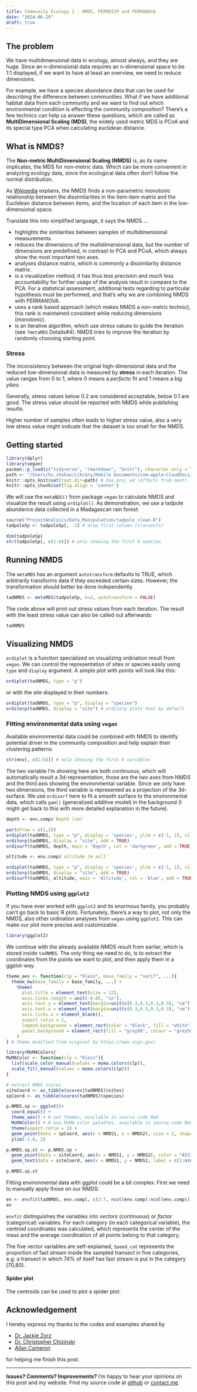 ```yaml
---
title: Community Ecology 1 - NMDS, PERMDISP and PERMANOVA
date: "2024-06-29"
draft: true
---
```


<!-- This post arranges and summarises the practical part "betapart" and "community metrics" from the course _Community Ecology_. -->

## The problem

We have multidimensional data in ecology, almost always, and they are huge. Since an n-dimensional data requires an n-dimensional space to be 1:1 displayed, if we want to have at least an overview, we need to reduce dimensions. 

For example, we have a species abundance data that can be used for describing the difference between communities. What if we have additional habitat data from each community and we want to find out which environmental condition is effecting the community composition? There's a few technics can help us answer these questions, which are called as **MultiDimensional Scaling (MDS)**, the widely used metric MDS is PCoA and its special type PCA when calculating euclidean distance.

## What is NMDS?

The **Non-metric MultiDimensional Scaling (NMDS)** is, as its name implicates, the MDS for non-metric data. Which can be more convenient in analyzing ecology data, since the ecological data often don't follow the normal distribution. 

As [Wikipedia](https://en.wikipedia.org/wiki/Multidimensional_scaling#:~:text=of%20the%20dissimilarities.-,Non%2Dmetric%20multidimensional%20scaling%20(NMDS)) explains, the NMDS finds a non-parametric monotonic relationship between the dissimilarities in the item-item matrix and the Euclidean distance between items, and the location of each item in the low-dimensional space.

Translate this into simplified language, it says the NMDS ...

-   highlights the similarities between samples of multidimensional measurements.
-   reduces the dimensions of the multidimensional data, but the number of dimensions are predefined, in contrast to PCA and PCoA, which always show the most important two axes.
-   analyses distance matrix, which is commonly a dissimilarity distance matrix.
-   is a visualization method, it has thus less precision and much less accountability for further usage of the analysis result in compare to the PCA. For a statistical assessment, additional tests regarding to particular hypothesis must be performed, and that's why we are combining NMDS with PERMANOVA.
-   uses a rank based approach (which makes NMDS a non-metric technic), this rank is maintained consistent while reducing dimensions (monotonic).
-   is an iterative algorithm, which use stress values to guide the iteration (see `?metaMDS` Details#4). NMDS tries to improve the iteration by randomly choosing starting point.

### Stress

The inconsistency between the original high-dimensional data and the reduced low-dimensional data is measured by **stress** in each iteration. The value ranges from 0 to 1, where 0 means a _perfecto_ fit and 1 means a _big yikes_.

Generally, stress values below 0.2 are considered acceptable, below 0.1 are good. The stress value should be reported with NMDS while publishing results.

Higher number of samples often leads to higher stress value, also a very low stress value might indicate that the dataset is too small for the NMDS.

## Getting started

```r
library(dplyr)
library(vegan)
pacman::p_load(c("tidyverse", "rmarkdown", "knitr"), character.only = TRUE)
path <- "/Users/hu_zhehao/Library/Mobile Documents/com~apple~CloudDocs/Files/Obsidian/Cafe AgX HQ 2.0/004 Notes/M.Sc. Biology/Community Ecology"
knitr::opts_knit$set(root.dir=path) # Use proj wd (effects from next)
knitr::opts_chunk$set(fig.align = 'center')
```

We will use the `metaNDS()` from package `vegan` to calculate NMDS and visualize the result using `ordiplot()`. As demonstration, we use a tadpole abundance data collected in a Madagascan rain forest:

```r
source("ProjectAnalysis/Data_Manipulation/tadpole_clean.R")
tadpoleSp <- tadpoleSp[, -1] # drop first column (transects)
```

```r
dim(tadpoleSp)
str(tadpoleSp[, c(1:6)]) # only showing the first 6 species
```

## Running NMDS

The `metaMDS` has an argument `autotransform` defaults to TRUE, which arbitrarily transforms data if they exceeded certain sizes. However, the transformation should better be done independently.

```r
tadNMDS <- metaMDS(tadpoleSp, k=2, autotransform = FALSE)
```

The code above will print out stress values from each iteration. The result with the least stress value can also be called out afterwards:

```r
tadNMDS
```

## Visualizing NMDS

`ordiplot` is a function specialized on visualizing ordination result from `vegan`. We can control the representation of sites or species easily using `type` and `display` argument. A simple plot with points will look like this:

```r
ordiplot(tadNMDS, type = "p")
```

or with the site displayed in their numbers:

```r
ordiplot(tadNMDS, type = "p", display = "species")
orditorp(tadNMDS, display = "site") # orditorp plots text by default
```

### Fitting environmental data using `vegan`

Available environmental data could be combined with NMDS to identify potential driver in the community composition and help explain their clustering patterns.

```r
str(env[, c(1:6)]) # only showing the first 6 variables
```

The two variable I'm showing here are both continuous, which will automatically result a 3d-representation, those are the two axes from NMDS and the third axis showing the environmental variable. Since we only have two dimensions, the third variable is represented as a projection of the 3d-surface. We use `ordisurf` here to fit a smooth surface to the environmental data, which calls `gam()` (generalized additive model) in the background (I might get back to this with more detailed explanation in the future). 

```r
depth <- env.comp$`Depth (cm)`

par(mfrow = c(1,2))
ordiplot(tadNMDS, type = "p", display = 'species', ylim = c(-1, 1), xlim = c(-0.5, 1))
orditorp(tadNMDS, display = "site", add = TRUE)
ordisurf(tadNMDS, depth, main = 'Depth', col = 'darkgreen', add = TRUE)

altitude <- env.comp$`altitude [m asl]`

ordiplot(tadNMDS, type = "p", display = 'species', ylim = c(-1, 1), xlim = c(-0.5, 1))
orditorp(tadNMDS, display = "site", add = TRUE)
ordisurf(tadNMDS, altitude, main = 'Altitude', col = 'blue', add = TRUE)
```

### Plotting NMDS using `ggplot2`

If you have ever worked with `ggplot2` and its enormous family, you probably can't go back to basic R plots. Fortunately, there's a way to plot, not only the NMDS, also other ordination analyses from `vegan` using `ggplot2`. This can make our plot more precise and customizable.

```r
library(ggplot2)
```

We continue with the already available NMDS result from earlier, which is stored inside `tadNMDS`. The only thing we need to do, is to extract the coordinates from the points we want to plot, and then apply them in a ggplot-way. 

```r
theme_aes <- function(clp = "Klein", base_family = "serif", ...){
  theme_bw(base_family = base_family, ...) +
    theme(
      plot.title = element_text(size = 12),
      axis.ticks.length = unit(-0.05, "in"),
      axis.text.y = element_text(margin=unit(c(0.3,0.3,0.3,0.3), "cm")),
      axis.text.x = element_text(margin=unit(c(0.3,0.3,0.3,0.3), "cm")),
      axis.ticks.x = element_blank(),
      aspect.ratio = 1,
      legend.background = element_rect(color = "black", fill = "white"),
      panel.background = element_rect(fill = "grey98", colour = "grey50")
    )
} # theme modified from original by https://www.usgs.gov/

library(MoMAColors)
MoMAColor <- function(clp = "Klein"){
  list(scale_color_manual(values = moma.colors(clp)),
  scale_fill_manual(values = moma.colors(clp)))
}
```

```r
# extract NMDS scores
siteCoord <- as_tibble(scores(tadNMDS)$sites)
spCoord <- as_tibble(scores(tadNMDS)$species)

p.NMDS.sp <- ggplot()+
  coord_equal() +
  theme_aes() + # set themes, available in source code Rmd
  MoMAColor() + # use MoMA color palattes, available in source code Rmd
  theme(aspect.ratio = 1) +
  geom_point(data = spCoord, aes(x = NMDS1, y = NMDS2), size = 2, shape = 3, color = "red", alpha = 0.9) +
  ylim(-1.6, 2)

p.NMDS.sp.st <- p.NMDS.sp +
  geom_point(data = siteCoord, aes(x = NMDS1, y = NMDS2), color = "#222222", size = 3.5, alpha = 0.5) +
  geom_text(data = siteCoord, aes(x = NMDS1, y = NMDS2, label = c(1:nrow(siteCoord))), color = "white", size = 1.8, alpha = 1, check_overlap = T)

p.NMDS.sp.st
```

Fitting environmental data with ggplot could be a bit complex. First we need to manually apply those on our NMDS:

```r
en <- envfit(tadNMDS, env.comp[, c(3:7, ncol(env.comp):ncol(env.comp))], permutation = 0, na.rm = T) # only fitting a subset of the data
en
```

`envfit` distinguishes the variables into *vectors* (continuous) or *factor* (categorical) variables. For each category (in each categorical variable), the centroid coordinates was calculated, which represents the center of the mass and the average coordination of all points belong to that category.

The five vector variables are self-explained, `Speed_cat` represents the proportion of fast stream inside the sampled transect in five categories, e.g. a transect in which 74% of itself has fast stream is put in the category [70,80).

#### Spider plot

The centroids can be used to plot a spider plot:

<!-- ```{r spider_plot, warning=F, message=F, include=F} -->
<!-- cat <- "Speed_cat" -->
<!-- catlvl <- row.names(en$factors$centroids)  -->
<!-- str_sub(catlvl, start = 1, end = nchar(cat)) <- '' # fix envfit rownames and extract categories -->
<!-- centroids <- as_tibble(en$factors$centroids) %>% mutate(cat = catlvl) -->

<!-- segs <- left_join( -->
<!--   as_tibble(cbind(siteCoord, cat = env.comp$speed_cat)),  -->
<!--   as_tibble(setNames(centroids, c("cN1", 'cN2', 'cat'))) -->
<!--   ) # prepare geom_segment data -->

<!-- p.NMDS.sp.st_Speed <- p.NMDS.sp + -->
<!--   geom_point(data = siteCoord, aes(x = NMDS1, y = NMDS2, color = env.comp$Speed_cat), size = 3.5, alpha = 0.8) + -->
<!--   geom_segment(data = segs, aes(x = NMDS1, y = NMDS2, xend = cN1, yend = cN2, shape = cat, color = cat)) + # lines -->
<!--   geom_point(data = centroids, aes(x = NMDS1, y = NMDS2, shape = cat, color = cat), size = 4) + # centroid points -->
<!--   geom_text(data = siteCoord, aes(x = NMDS1, y = NMDS2, label = c(1:nrow(siteCoord))), color = "white", size = 1.8, alpha = 1, check_overlap = T) + -->
<!--   guides(color = guide_legend("Fast stream percentage"), shape = "none") -->

<!-- p.NMDS.sp.st_Speed -->
<!-- ``` -->

<!-- #### Hull plot -->

<!-- Sometimes another hull plot will give a better overview: -->

<!-- ```{r hullplot, warning=F, message=F} -->
<!-- chullBorder <- function(site, cat) { # extract outline points -->
<!--   site <- cbind(site, cat) %>% group_by(cat) -->

<!--   borders <- site %>% -->
<!--     group_map(~ chull(.[, c(1,2)])) # extract outline points index -->

<!--   hulls <- map2(.x = borders, .y = split(site, site$cat), function(x, y){ -->
<!--     return(y[x,c(1,2)]) -->
<!--   }) %>% -->
<!--     map2_dfr(., seq_along(.), ~ mutate(.x, cat = factor(.y))) # prepare geom_polygon data -->
<!-- } -->

<!-- hulls <- chullBorder(siteCoord, env.comp$Speed_cat) -->

<!-- p.NMDS.sp.st_Speed <- p.NMDS.sp + -->
<!--   geom_polygon(data = hulls, aes(x = NMDS1, y = NMDS2, fill = cat), alpha = 0.3) + # hull -->
<!--   geom_point(data = siteCoord, aes(x = NMDS1, y = NMDS2, color = env.comp$Speed_cat), size = 3.5, alpha = 0.8) + -->
<!--   guides(color = guide_legend("Fast stream percentage"), fill = "none") -->

<!-- p.NMDS.sp.st_Speed -->
<!-- ``` -->

<!-- ```{r slope cat} -->
<!-- summary(env.comp$`stream slope [cm/30m]`) -->
<!-- slope_hulls <- chullBorder(siteCoord, env.comp$slope_cat) -->

<!-- p.NMDS.sp.st_slope <- p.NMDS.sp + -->
<!--   geom_polygon(data = slope_hulls, aes(x = NMDS1, y = NMDS2, fill = cat), alpha = 0.3) + # hull -->
<!--   geom_point(data = siteCoord, aes(x = NMDS1, y = NMDS2, color = env.comp$slope_cat), size = 3.5, alpha = 0.8) + -->
<!--   guides(color = guide_legend("Fast stream percentage"), fill = "none") -->

<!-- p.NMDS.sp.st_slope -->
<!-- ``` -->

<!-- ```{r deep_cat} -->
<!-- summary(env.comp$`stream slope [cm/30m]`) -->
<!-- slope_hulls <- chullBorder(siteCoord, env.comp$slope_cat) -->

<!-- p.NMDS.sp.st_slope <- p.NMDS.sp + -->
<!--   geom_polygon(data = slope_hulls, aes(x = NMDS1, y = NMDS2, fill = cat), alpha = 0.3) + # hull -->
<!--   geom_point(data = siteCoord, aes(x = NMDS1, y = NMDS2, color = env.comp$slope_cat), size = 3.5, alpha = 0.8) + -->
<!--   guides(color = guide_legend("Fast stream percentage"), fill = "none") -->

<!-- p.NMDS.sp.st_slope -->
<!-- ``` -->



<!-- #### Continuous variable: fitting surface -->

<!-- To fit a smooth surface on our data, we still use `ordisurf` from `vegan` to do the calculation, but we do not let it plot the result directly.  -->

<!-- ```{r ggfit} -->
<!-- depth <- ordisurf(tadNMDS ~ env.comp$`Depth (cm)`, plot = FALSE) -->
<!-- alt <- ordisurf(tadNMDS ~ env.comp$`altitude [m asl]`, plot = FALSE) -->
<!-- slope <- ordisurf(tadNMDS ~ env.comp$`stream slope [cm/30m]`, plot = FALSE) -->
<!-- ``` -->

<!-- As I mentioned before, the environmental variable of the surface is stored in the third axis, if we take look at the ordination object `ordisurf` produces (try `str(depth)`, I will not show it here since it is a very huge object), we can find a `$grid` list containing all the coordinates. We simply need to extract them and plot them on our ggplots. -->

<!-- ```{r} -->
<!-- extract.xyz <- function(obj) { -->
<!--   xy <- expand.grid(x = obj$grid$x, y = obj$grid$y) -->
<!--   xyz <- cbind(xy, c(obj$grid$z)) -->
<!--   names(xyz) <- c("x", "y", "z") -->
<!--   return(xyz) -->
<!-- } -->

<!-- contour.depth <- extract.xyz(obj = depth) -->
<!-- contour.alt <- extract.xyz(obj = alt) -->
<!-- contour.slope <- extract.xyz(obj = slope) -->
<!-- ``` -->

<!-- `geom_textcontour` from package `geomtextpath` can easily make a nice ggplot-layer of the surface contour. We can then combine all plots together and have our final plot: -->

<!-- ```{r ggfitplot, warning=F, message=F, fig.width=10, fig.height=11} -->
<!-- library(geomtextpath) -->
<!-- p.NMDS.sp.st.depth <- p.NMDS.sp.st + -->
<!--   geom_textcontour(data = contour.depth, aes(x, y, z = z), color = moma.colors("OKeeffe")[2]) + -->
<!--   geom_text(aes(-0.25, 1.75, label = "Depth"), size = 7, fill = "black", fontface = "bold") -->

<!-- p.NMDS.sp.st.alt <- p.NMDS.sp.st + -->
<!--   geom_textcontour(data = contour.alt, aes(x, y, z = z), color = moma.colors("OKeeffe")[3]) + -->
<!--   geom_text(aes(-0.25, 1.75, label = "Altitude"), size = 7, fill = "black", fontface = "bold") + -->
<!--   ylab("") -->

<!-- p.NMDS.sp.st.slope <- p.NMDS.sp.st + -->
<!--   geom_textcontour(data = contour.slope, aes(x, y, z = z), color = moma.colors("OKeeffe")[5]) + -->
<!--   geom_text(aes(-0.25, 1.75, label = "Stream slope"), size = 7, fill = "black", fontface = "bold") -->

<!-- # include speed plot -->
<!-- p.NMDS.sp.st_Speed <- p.NMDS.sp.st_Speed +  -->
<!--   guides(color = "none", fill = "none") + -->
<!--   geom_text(aes(-0.25, 1.75, label = "Fast stream percentage"), size = 7, fill = "black", fontface = "bold") + -->
<!--   ylab("") -->

<!-- # arrange -->
<!-- library(ggpubr) -->
<!-- p.NMDS.sp.st.fit <- ggarrange( -->
<!--   p.NMDS.sp.st.depth, p.NMDS.sp.st.alt, p.NMDS.sp.st.slope, p.NMDS.sp.st_Speed,  -->
<!--   ncol = 2, nrow = 2, -->
<!--   align = "hv") -->

<!-- p.NMDS.sp.st.fit -->
<!-- ``` -->

<!-- `geom_contour_filled` can also filled up the space between surface levels and make fancier plots, but it is more often used in visualizing meteorological data (maybe see `metR` ?). -->

<!-- ```{r geom_contour_filled, warning=F, message=F} -->
<!-- p.NMDS.sp.st.depth <- ggplot(data = spCoord, aes(x = NMDS1, y = NMDS2))+ -->
<!--   geom_contour_filled(data = contour.depth, aes(x, y, z = z), alpha = 0.9) + -->
<!--   geom_point(data = spCoord, aes(x = NMDS1, y = NMDS2), size = 2, shape = 3, color = "red", alpha = 1) + -->
<!--   geom_point(data = siteCoord, aes(x = NMDS1, y = NMDS2), color = "#222222", size = 3.5, alpha = 0.5) + -->
<!--   geom_text(data = siteCoord, aes(x = NMDS1, y = NMDS2, label = c(1:nrow(siteCoord))), color = "white", size = 1.8, alpha = 1, check_overlap = T) + -->
<!--   scale_fill_manual(values = moma.colors("Ernst", 20)) + -->
<!--   coord_equal() + -->
<!--   theme_aes() + # available in source code Rmd -->
<!--   theme(aspect.ratio = 1, legend.position = "none") + -->
<!--   ylim(-1.6, 2)  -->
<!--   # geom_text(aes(-0.35, 1.75, label = "Depth"), size = 8, fill = "black", fontface = "bold") -->

<!-- p.NMDS.sp.st.depth -->
<!-- ``` -->

<!-- ### What matters? -->

<!-- Now, as we have all these fancy plots, let's talk about what we can interpret from them.  -->

<!-- First, we noticed that there are two variables showing **planar** surfaces: the altitude and the stream slope. The consistent parallel surface contour shows that these two variables change at a constant rate (consistent gradient) across the NMDS space, also means the relationships between these variables and the NMDS axes are linear. -->

<!-- - *OK, but what does that even mean?* -->

<!-- The interpretation of a planar surface in NMDS can be tricky. The consistent gradient itself indicates a smooth transition of that environmental condition through our studied communities, this is possibly the case for altitude. But do these gradients explain the variation in our community? We have to dive a bit deeper to answer that question. And here comes PERMANOVA to the game. -->

<!-- ## PERMANOVA -->

<!-- **PERmutational Multivariate ANalysis of VAriance (PERMANOVA)** is w -->

<!-- @bakker2024 explained PERMANOVA test and @bakker2024a explained PERMDISP -->

<!-- ```{r permanova} -->
<!-- alt <- env.comp$`altitude [m asl]` -->
<!-- slope <- env.comp$`stream slope [cm/30m]` -->
<!-- dep <- env.comp$`Depth (cm)` -->
<!-- speed <- env.comp$Speed_cat -->

<!-- adonis2(tadpoleSp ~ alt*slope*dep*speed)  -->
<!--   # adonis2(tadpoleSp ~ slope*dep*Speed_cat) -->
<!-- # adonis2(tadpoleSp ~ env.comp$`altitude [m asl]`* env.comp$`stream slope [cm/30m]`* env.comp$`Depth (cm)`* env.comp$Speed_cat) -->
<!-- # adonis2(tadpoleSp ~ env.comp$`stream slope [cm/30m]`* env.comp$`Depth (cm)`* env.comp$Speed_cat) -->

<!-- # adonis2(tadpoleSp ~ env.comp$`Depth (cm)`* env.comp$Speed_cat) -->
<!-- # adonis2(tadpoleSp ~ env.comp$`stream slope [cm/30m]`* env.comp$Speed_cat) -->
<!-- # adonis2(tadpoleSp ~ env.comp$Speed_cat) -->
<!-- ``` -->

<!-- ```{r PERMDISP} -->
<!-- library(betapart) -->
<!-- dist <- beta.pair.abund(tadpoleSp, index.family = "bray") -->
<!-- perm <- betadisper(dist[[3]], env.comp$Speed_cat) # a multivariate analogue of Levene's test for homogeneity of variances -->
<!-- anova(perm) -->
<!-- ``` -->


## Acknowledgement

I hereby express my thanks to the codes and examples shared by 

- [Dr. Jackie Zorz](https://jkzorz.github.io/2020/04/04/NMDS-extras.html)
- [Dr. Christopher Chizinski](https://chrischizinski.github.io/rstats/vegan-ggplot2/)
- [Allan Cameron](https://stackoverflow.com/a/75507179/24065650)

for helping me finish this post.

---

**Issues? Comments? Improvements?** I'm happy to hear your opinions on this post and my website. Find my source code at [github](https://github.com/zzzhehao/zzzhehao.github.io/tree/main) or [contact me](mailto:hu_zhehao@hotmail.com).
